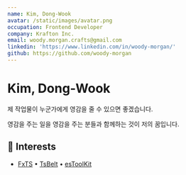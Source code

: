 ```yaml
---
name: Kim, Dong-Wook
avatar: /static/images/avatar.png
occupation: Frontend Developer
company: Krafton Inc.
email: woody.morgan.crafts@gmail.com
linkedin: 'https://www.linkedin.com/in/woody-morgan/'
github: https://github.com/woody-morgan
---
```


# Kim, Dong-Wook

제 작업물이 누군가에게 영감을 줄 수 있으면 좋겠습니다.

영감을 주는 일을 영감을 주는 분들과 함께하는 것이 저의 꿈입니다.

## 🧠 Interests

- [FxTS](https://github.com/marpple/FxTS) • [TsBelt](https://github.com/mobily/ts-belt) • [esToolKit](https://github.com/toss/es-toolkit)
